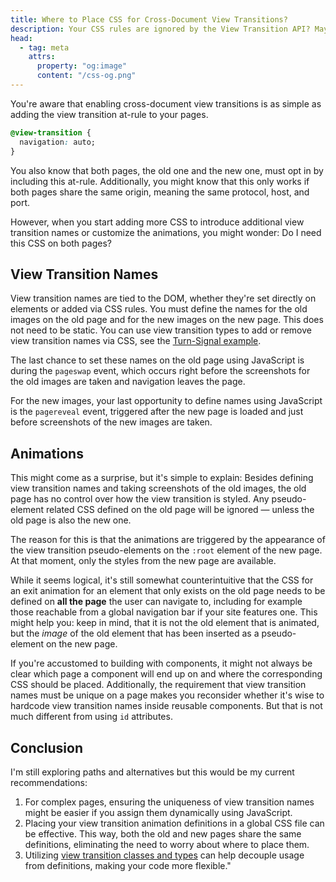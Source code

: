 ```yaml
---
title: Where to Place CSS for Cross-Document View Transitions?
description: Your CSS rules are ignored by the View Transition API? Maybe you put them in the wrong place.
head:
  - tag: meta
    attrs:
      property: "og:image"
      content: "/css-og.png"
---
```


You're aware that enabling cross-document view transitions is as simple as adding the view transition at-rule to your pages.

```css
@view-transition {
  navigation: auto;
}
```
You also know that both pages, the old one and the new one, must opt in by including this at-rule. Additionally, you might know that this only works if both pages share the same origin, meaning the same protocol, host, and port.

However, when you start adding more CSS to introduce additional view transition names or customize the animations, you might wonder: Do I need this CSS on both pages?

## View Transition Names
View transition names are tied to the DOM, whether they're set directly on elements or added via CSS rules. You must define the names for the old images on the old page and for the new images on the new page. This does not need to be static. You can use view transition types to add or remove view transition names via CSS, see the [Turn-Signal example](/tools/turn-signal/#switching-transition-names).

The last chance to set these names on the old page using JavaScript is during the `pageswap` event, which occurs right before the screenshots for the old images are taken and navigation leaves the page.

For the new images, your last opportunity to define names using JavaScript is the `pagereveal` event, triggered after the new page is loaded and just before screenshots of the new images are taken.

## Animations
This might come as a surprise, but it's simple to explain: Besides defining view transition names and taking screenshots of the old images, the old page has no control over how the view transition is styled. Any pseudo-element related CSS defined on the old page will be ignored &mdash; unless the old page is also the new one.

The reason for this is that the animations are triggered by the appearance of the view transition pseudo-elements on the `:root` element of the new page. At that moment, only the styles from the new page are available.

While it seems logical, it's still somewhat counterintuitive that the CSS for an exit animation for an element that only exists on the old page needs to be defined on **all the page** the user can navigate to, including for example those reachable from a global navigation bar if your site features one. This might help you: keep in mind, that it is not the old element that is animated, but the _image_ of the old element that has been inserted as a pseudo-element on the new page.

If you're accustomed to building with components, it might not always be clear which page a component will end up on and where the corresponding CSS should be placed. Additionally, the requirement that view transition names must be unique on a page makes you reconsider whether it's wise to hardcode view transition names inside reusable components. But that is not much different from using `id` attributes.

## Conclusion
I'm still exploring paths and alternatives but this would be my current recommendations:
1. For complex pages, ensuring the uniqueness of view transition names might be easier if you assign them dynamically using JavaScript.
2. Placing your view transition animation definitions in a global CSS file can be effective. This way, both the old and new pages share the same definitions, eliminating the need to worry about where to place them.
3. Utilizing [view transition classes and types](/basics/styling/#-with-classes) can help decouple usage from definitions, making your code more flexible."
